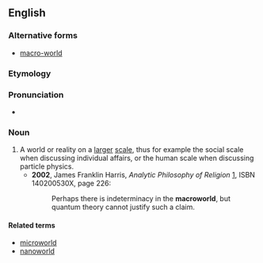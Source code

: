 ==English==

===Alternative forms===
* [[macro-world]]

===Etymology===
{{prefix|macro|world|lang=en}}

===Pronunciation===
* {{a|US}} {{IPA|ˈmækɹoʊwɝld|lang=en}}

===Noun===
{{en-noun}}

# A world or reality on a [[larger]] [[scale]], thus for example the social scale when discussing individual affairs, or the human scale when discussing particle physics.
#* '''2002''', James Franklin Harris, ''Analytic Philosophy of Religion'' [http://books.google.com/books?id=Rx2Qf9ieFKYC], ISBN 140200530X, page 226:
#*: Perhaps there is indeterminacy in the '''macroworld''', but quantum theory cannot justify such a claim.

====Related terms====
* [[microworld]]
* [[nanoworld]]